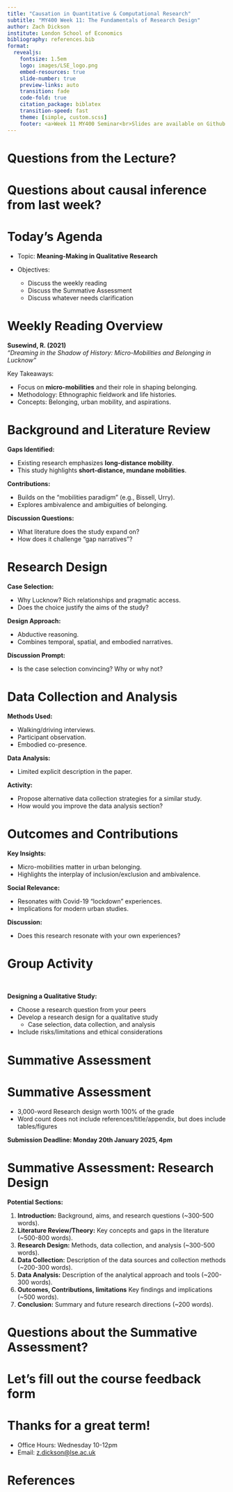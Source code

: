 ```yaml
---
title: "Causation in Quantitative & Computational Research"
subtitle: "MY400 Week 11: The Fundamentals of Research Design"
author: Zach Dickson
institute: London School of Economics
bibliography: references.bib
format:
  revealjs: 
    fontsize: 1.5em
    logo: images/LSE_logo.png
    embed-resources: true
    slide-number: true
    preview-links: auto
    transition: fade
    code-fold: true
    citation_package: biblatex
    transition-speed: fast
    theme: [simple, custom.scss]
    footer: <a>Week 11 MY400 Seminar<br>Slides are available on Github ([z-dickson/MY400](https://github.com/z-dickson/MY400))</a>
---
```



# Questions from the Lecture?


# Questions about causal inference from last week? 



# Today's Agenda 

- Topic: **Meaning-Making in Qualitative Research**

- Objectives:

  - Discuss the weekly reading
  - Discuss the Summative Assessment
  - Discuss whatever needs clarification 



# Weekly Reading Overview

**Susewind, R. (2021)**  
*"Dreaming in the Shadow of History: Micro-Mobilities and Belonging in Lucknow"*

Key Takeaways:

- Focus on **micro-mobilities** and their role in shaping belonging.
- Methodology: Ethnographic fieldwork and life histories.
- Concepts: Belonging, urban mobility, and aspirations.



# Background and Literature Review

**Gaps Identified:**

- Existing research emphasizes **long-distance mobility**.
- This study highlights **short-distance, mundane mobilities**.

**Contributions:**

- Builds on the "mobilities paradigm" (e.g., Bissell, Urry).
- Explores ambivalence and ambiguities of belonging.

**Discussion Questions:**

- What literature does the study expand on?
- How does it challenge "gap narratives"?





# Research Design

**Case Selection:**

- Why Lucknow? Rich relationships and pragmatic access.
- Does the choice justify the aims of the study?

**Design Approach:**

- Abductive reasoning.
- Combines temporal, spatial, and embodied narratives.

**Discussion Prompt:**

- Is the case selection convincing? Why or why not?


# Data Collection and Analysis

**Methods Used:**

- Walking/driving interviews.
- Participant observation.
- Embodied co-presence.

**Data Analysis:**

- Limited explicit description in the paper.

**Activity:**

- Propose alternative data collection strategies for a similar study.
- How would you improve the data analysis section?



# Outcomes and Contributions

**Key Insights:**

- Micro-mobilities matter in urban belonging.
- Highlights the interplay of inclusion/exclusion and ambivalence.

**Social Relevance:**

- Resonates with Covid-19 "lockdown" experiences.
- Implications for modern urban studies.

**Discussion:**

- Does this research resonate with your own experiences?


# Group Activity

<br>

**Designing a Qualitative Study:**

- Choose a research question from your peers 
- Develop a research design for a qualitative study 
  - Case selection, data collection, and analysis
- Include risks/limitations and ethical considerations



# Summative Assessment


# Summative Assessment

- 3,000-word Research design worth 100% of the grade
- Word count does not include references/title/appendix, but does include tables/figures

**Submission Deadline: Monday 20th January 2025, 4pm**


# Summative Assessment: Research Design

**Potential Sections:**

1. **Introduction:** Background, aims, and research questions (~300-500 words). 
2. **Literature Review/Theory:** Key concepts and gaps in the literature (~500-800 words).
3. **Research Design:** Methods, data collection, and analysis (~300-500 words).
4. **Data Collection:** Description of the data sources and collection methods (~200-300 words).
5. **Data Analysis:** Description of the analytical approach and tools (~200-300 words).
6. **Outcomes, Contributions, limitations** Key findings and implications (~500 words).
7. **Conclusion:** Summary and future research directions (~200 words).


# Questions about the Summative Assessment?



# Let's fill out the course feedback form 



# Thanks for a great term!

- Office Hours: Wednesday 10-12pm
- Email: [z.dickson@lse.ac.uk](mailto:z.dickson@lse.ac.uk)




# References

<div id="refs"></div>


